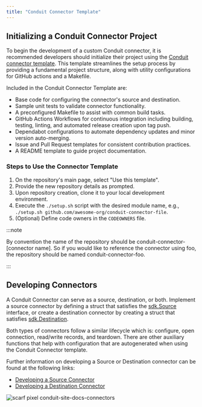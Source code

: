 ```yaml
---
title: "Conduit Connector Template"
---
```


## Initializing a Conduit Connector Project

To begin the development of a custom Conduit connector, it is recommended developers should initialize their project using the [Conduit connector template](https://github.com/ConduitIO/conduit-connector-template). This template streamlines the setup process by providing a fundamental project structure, along with utility configurations for GitHub actions and a Makefile.

Included in the Conduit Connector Template are:

- Base code for configuring the connector's source and destination.
- Sample unit tests to validate connector functionality.
- A preconfigured Makefile to assist with common build tasks.
- GitHub Actions Workflows for continuous integration including building, testing, linting, and automated release creation upon tag push.
- Dependabot configurations to automate dependency updates and minor version auto-merging.
- Issue and Pull Request templates for consistent contribution practices.
- A README template to guide project documentation.

### Steps to Use the Connector Template

1. On the repository's main page, select "Use this template".
2. Provide the new repository details as prompted.
3. Upon repository creation, clone it to your local development environment.
4. Execute the `./setup.sh` script with the desired module name, e.g., `./setup.sh github.com/awesome-org/conduit-connector-file`.
5. (Optional) Define code owners in the `CODEOWNERS` file.

:::note

By convention the name of the repository should be conduit-connector-[connector name]. So if you would like to reference the connector using foo, the repository should be named conduit-connector-foo.

:::

## Developing Connectors

A Conduit Connector can serve as a source, destination, or both. Implement a source connector by defining a struct that satisfies the [sdk.Source](<https://pkg.go.dev/github.com/conduitio/conduit-connector-sdk#Source>) interface, or create a destination connector by creating a struct that satisfies [sdk.Destination](<https://pkg.go.dev/github.com/conduitio/conduit-connector-sdk#Destination>).

Both types of connectors follow a similar lifecycle which is: configure, open connection, read/write records, and teardown.  There are other auxiliary functions that help with configuration that are autogenerated when using the Conduit Connector template.

Further information on developing a Source or Destination connector can be found at the following links:

- [Developing a Source Connector](/docs/developing/connectors/developing-source-connectors)
- [Developing a Destination Connector](/docs/developing/connectors/developing-destination-connectors)

![scarf pixel conduit-site-docs-connectors](https://static.scarf.sh/a.png?x-pxid=2fa824d7-fd94-4cf9-a5c8-ea63c9860213)